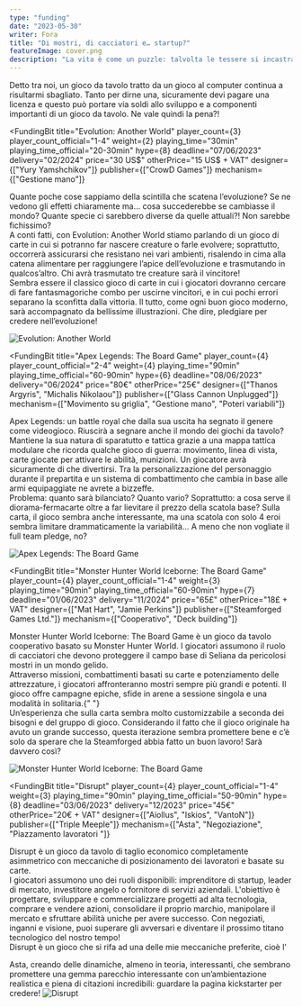 ```yaml
---
type: "funding"
date: "2023-05-30"
writer: Fora
title: "Di mostri, di cacciatori e… startup?"
featureImage: cover.png
description: "La vita è come un puzzle: talvolta le tessere si incastrano perfettamente, altre volte è necessario spostarle e riprovare, ma alla fine l'immagine completa rivela che hai speso troppi soldi in giochi da tavolo"
---
```


<FundingIntro>
  Detto tra noi, un gioco da tavolo tratto da un gioco al computer continua a risultarmi sbagliato. Tanto per dirne una,
  sicuramente devi pagare una licenza e questo può portare via soldi allo sviluppo e a componenti importanti di un gioco
  da tavolo. Ne vale quindi la pena?!
</FundingIntro>

<FundingBit
  title="Evolution: Another World"
  player_count={3}
  player_count_official="1-4"
  weight={2}
  playing_time="30min"
  playing_time_official="20-30min"
  hype={8}
  deadline="07/06/2023"
  delivery="02/2024"
  price="30 US$"
  otherPrice="15 US$ + VAT"
  designer={["Yury Yamshchikov"]}
  publisher={["CrowD Games"]}
  mechanism={["Gestione mano"]}
>
  Quante poche cose sappiamo della scintilla che scatena l’evoluzione? Se ne vedono gli effetti chiaramente ma… cosa
  succederebbe se cambiasse il mondo? Quante specie ci sarebbero diverse da quelle attuali?! Non sarebbe fichissimo?
  <br />
  A conti fatti, con Evolution: Another World stiamo parlando di un gioco di carte in cui si potranno far nascere
  creature o farle evolvere; soprattutto, occorrerà assicurarsi che resistano nei vari ambienti, risalendo in cima alla
  catena alimentare per raggiungere l’apice dell’evoluzione e trasmutando in qualcos’altro. Chi avrà trasmutato tre
  creature sarà il vincitore! <br />
  Sembra essere il classico gioco di <Link to="/mechanisms/carte">carte</Link> in cui i giocatori dovranno cercare di fare
  fantasmagoriche combo per uscirne vincitori, e in cui pochi errori separano la sconfitta dalla vittoria. Il tutto, come
  ogni buon gioco moderno, sarà accompagnato da bellissime illustrazioni. Che dire, pledgiare per credere nell’evoluzione!
</FundingBit>

<img src="game1.png?t=1" alt="Evolution: Another World" />

<FundingLink
  title="Evolution: Another World"
  link="https://www.kickstarter.com/projects/crowdgames/evolution-another-world"
  small
/>

<FundingBit
  title="Apex Legends: The Board Game"
  player_count={4}
  player_count_official="2-4"
  weight={4}
  playing_time="90min"
  playing_time_official="60-90min"
  hype={6}
  deadline="08/06/2023"
  delivery="06/2024"
  price="80€"
  otherPrice="25€"
  designer={["Thanos Argyris", "Michalis Nikolaou"]}
  publisher={["Glass Cannon Unplugged"]}
  mechanism={["Movimento su griglia", "Gestione mano", "Poteri variabili"]}
>
  Apex Legends: un battle royal che dalla sua uscita ha segnato il genere come videogioco. Riuscirà a segnare anche il
  mondo dei giochi da tavolo? <br />
  Mantiene la sua natura di sparatutto e tattica grazie a una mappa tattica modulare che ricorda qualche gioco di guerra:
  movimento, linea di vista, carte giocate per attivare le abilità, munizioni. Un giocatore avrà sicuramente di che divertirsi.
  Tra la personalizzazione del personaggio durante il prepartita e un sistema di combattimento che cambia in base alle armi
  equipaggiate ne avrete a bizzeffe. <br />
  Problema: quanto sarà bilanciato? Quanto vario? Soprattutto: a cosa serve il diorama-fermacarte oltre a far lievitare
  il prezzo della scatola base? Sulla carta, il gioco sembra anche interessante, ma una scatola con solo 4 eroi sembra
  limitare drammaticamente la variabilità… A meno che non vogliate il full team pledge, no?
</FundingBit>

<img src="game2.png?t=1" alt="Apex Legends: The Board Game" />

<FundingLink
  title="Apex Legends: The Board Game"
  link="https://www.kickstarter.com/projects/glasscannonunplugged/apex-legends-the-board-game"
  small
/>

<FundingBit
  title="Monster Hunter World Iceborne: The Board Game"
  player_count={4}
  player_count_official="1-4"
  weight={3}
  playing_time="90min"
  playing_time_official="60-90min"
  hype={7}
  deadline="01/06/2023"
  delivery="11/2024"
  price="65£"
  otherPrice="18£ + VAT"
  designer={["Mat Hart", "Jamie Perkins"]}
  publisher={["Steamforged Games Ltd."]}
  mechanism={["Cooperativo", "Deck building"]}
>
  Monster Hunter World Iceborne: The Board Game è un gioco da tavolo cooperativo basato su Monster Hunter World. I
  giocatori assumono il ruolo di cacciatori che devono proteggere il campo base di Seliana da pericolosi mostri in un
  mondo gelido. <br />
  Attraverso missioni, combattimenti basati su carte e potenziamento delle attrezzature, i giocatori affronteranno mostri
  sempre più grandi e potenti. Il gioco offre campagne epiche, sfide in arene a sessione singola e una modalità in solitaria.{" "}
  <br />
  Un’esperienza che sulla carta sembra molto customizzabile a seconda dei bisogni e del gruppo di gioco. Considerando il
  fatto che il gioco originale ha avuto un grande successo, questa iterazione sembra promettere bene e c’è solo da
  sperare che la Steamforged abbia fatto un buon lavoro! Sarà davvero così?
</FundingBit>

<img src="game3.png?t=1" alt="Monster Hunter World Iceborne: The Board Game" />

<FundingLink
  title="Monster Hunter World Iceborne: The Board Game"
  link="https://www.kickstarter.com/projects/steamforged/monster-hunter-world-iceborne-board-game?ref=discovery_category"
  small
/>

<FundingBit
  title="Disrupt"
  player_count={4}
  player_count_official="1-4"
  weight={3}
  playing_time="90min"
  playing_time_official="50-90min"
  hype={8}
  deadline="03/06/2023"
  delivery="12/2023"
  price="45€"
  otherPrice="20€ + VAT"
  designer={["Aiollus", "Iskios", "VantoN"]}
  publisher={["Triple Meeple"]}
  mechanism={["Asta", "Negoziazione", "Piazzamento lavoratori "]}
>
  Disrupt è un gioco da tavolo di taglio economico completamente asimmetrico con meccaniche di posizionamento dei
  lavoratori e basate su carte. <br />
  I giocatori assumono uno dei ruoli disponibili: imprenditore di startup, leader di mercato, investitore angelo o fornitore
  di servizi aziendali. L'obiettivo è progettare, sviluppare e commercializzare progetti ad alta tecnologia, comprare e vendere
  azioni, consolidare il proprio marchio, manipolare il mercato e sfruttare abilità uniche per avere successo. Con negoziati,
  inganni e visione, puoi superare gli avversari e diventare il prossimo titano tecnologico del nostro tempo! <br />
  Disrupt è un gioco che si rifa ad una delle mie meccaniche preferite, cioè l’
  <Link to="/mechanisms/asta">Asta</Link>, creando delle dinamiche, almeno in teoria, interessanti, che sembrano promettere
  una gemma parecchio interessante con un’ambientazione realistica e piena di citazioni incredibili: guardare la pagina kickstarter
  per credere!
</FundingBit>

<img src="game4.png?t=1" alt="Disrupt" />

<FundingLink title="Disrupt" link="https://www.kickstarter.com/projects/triplemeeple/disrupt" small />
